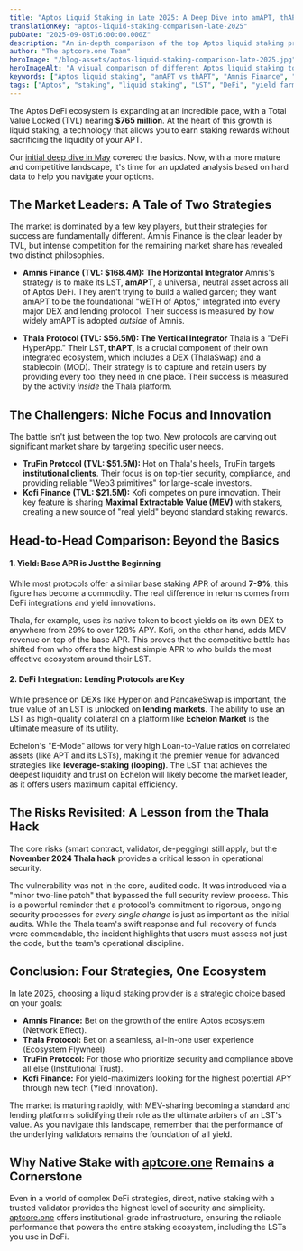 ```yaml
---
title: "Aptos Liquid Staking in Late 2025: A Deep Dive into amAPT, thAPT, and More"
translationKey: "aptos-liquid-staking-comparison-late-2025"
pubDate: "2025-09-08T16:00:00.000Z"
description: "An in-depth comparison of the top Aptos liquid staking protocols in late 2025. We analyze Amnis Finance, Thala, TruFin, and Kofi to help you maximize your DeFi yield and understand the risks."
author: "The aptcore.one Team"
heroImage: "/blog-assets/aptos-liquid-staking-comparison-late-2025.jpg"
heroImageAlt: "A visual comparison of different Aptos liquid staking token logos, representing a strategic choice."
keywords: ["Aptos liquid staking", "amAPT vs thAPT", "Amnis Finance", "Thala Protocol", "TruFin", "Kofi Finance", "liquid staking risks", "Aptos DeFi yield", "MEV"]
tags: ["Aptos", "staking", "liquid staking", "LST", "DeFi", "yield farming", "Amnis", "Thala", "TruFin", "MEV"]
---
```


The Aptos DeFi ecosystem is expanding at an incredible pace, with a Total Value Locked (TVL) nearing **$765 million**. At the heart of this growth is liquid staking, a technology that allows you to earn staking rewards without sacrificing the liquidity of your APT.

Our [initial deep dive in May](/blog/a-deep-dive-into-aptos-liquid-staking-unlock-liquidity-maximize-apt-rewards) covered the basics. Now, with a more mature and competitive landscape, it's time for an updated analysis based on hard data to help you navigate your options.

## The Market Leaders: A Tale of Two Strategies

The market is dominated by a few key players, but their strategies for success are fundamentally different. Amnis Finance is the clear leader by TVL, but intense competition for the remaining market share has revealed two distinct philosophies.

* **Amnis Finance (TVL: $168.4M): The Horizontal Integrator**
    Amnis's strategy is to make its LST, **amAPT**, a universal, neutral asset across all of Aptos DeFi. They aren't trying to build a walled garden; they want amAPT to be the foundational "wETH of Aptos," integrated into every major DEX and lending protocol. Their success is measured by how widely amAPT is adopted *outside* of Amnis.

* **Thala Protocol (TVL: $56.5M): The Vertical Integrator**
    Thala is a "DeFi HyperApp." Their LST, **thAPT**, is a crucial component of their own integrated ecosystem, which includes a DEX (ThalaSwap) and a stablecoin (MOD). Their strategy is to capture and retain users by providing every tool they need in one place. Their success is measured by the activity *inside* the Thala platform.

## The Challengers: Niche Focus and Innovation

The battle isn't just between the top two. New protocols are carving out significant market share by targeting specific user needs.

* **TruFin Protocol (TVL: $51.5M):** Hot on Thala's heels, TruFin targets **institutional clients**. Their focus is on top-tier security, compliance, and providing reliable "Web3 primitives" for large-scale investors.
* **Kofi Finance (TVL: $21.5M):** Kofi competes on pure innovation. Their key feature is sharing **Maximal Extractable Value (MEV)** with stakers, creating a new source of "real yield" beyond standard staking rewards.

## Head-to-Head Comparison: Beyond the Basics

#### 1. Yield: Base APR is Just the Beginning

While most protocols offer a similar base staking APR of around **7-9%**, this figure has become a commodity. The real difference in returns comes from DeFi integrations and yield innovations.

Thala, for example, uses its native token to boost yields on its own DEX to anywhere from 29% to over 128% APY. Kofi, on the other hand, adds MEV revenue on top of the base APR. This proves that the competitive battle has shifted from who offers the highest simple APR to who builds the most effective ecosystem around their LST.

#### 2. DeFi Integration: Lending Protocols are Key

While presence on DEXs like Hyperion and PancakeSwap is important, the true value of an LST is unlocked on **lending markets**. The ability to use an LST as high-quality collateral on a platform like **Echelon Market** is the ultimate measure of its utility.

Echelon's "E-Mode" allows for very high Loan-to-Value ratios on correlated assets (like APT and its LSTs), making it the premier venue for advanced strategies like **leverage-staking (looping)**. The LST that achieves the deepest liquidity and trust on Echelon will likely become the market leader, as it offers users maximum capital efficiency.

## The Risks Revisited: A Lesson from the Thala Hack

The core risks (smart contract, validator, de-pegging) still apply, but the **November 2024 Thala hack** provides a critical lesson in operational security.

The vulnerability was not in the core, audited code. It was introduced via a "minor two-line patch" that bypassed the full security review process. This is a powerful reminder that a protocol's commitment to rigorous, ongoing security processes for *every single change* is just as important as the initial audits. While the Thala team's swift response and full recovery of funds were commendable, the incident highlights that users must assess not just the code, but the team's operational discipline.

## Conclusion: Four Strategies, One Ecosystem

In late 2025, choosing a liquid staking provider is a strategic choice based on your goals:

* **Amnis Finance:** Bet on the growth of the entire Aptos ecosystem (Network Effect).
* **Thala Protocol:** Bet on a seamless, all-in-one user experience (Ecosystem Flywheel).
* **TruFin Protocol:** For those who prioritize security and compliance above all else (Institutional Trust).
* **Kofi Finance:** For yield-maximizers looking for the highest potential APY through new tech (Yield Innovation).

The market is maturing rapidly, with MEV-sharing becoming a standard and lending platforms solidifying their role as the ultimate arbiters of an LST's value. As you navigate this landscape, remember that the performance of the underlying validators remains the foundation of all yield.

## Why Native Stake with [aptcore.one](https://aptcore.one) Remains a Cornerstone

Even in a world of complex DeFi strategies, direct, native staking with a trusted validator provides the highest level of security and simplicity. [aptcore.one](https://aptcore.one) offers institutional-grade infrastructure, ensuring the reliable performance that powers the entire staking ecosystem, including the LSTs you use in DeFi.